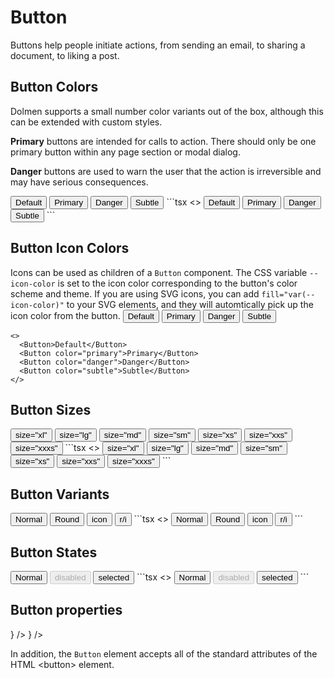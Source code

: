 
# Button

Buttons help people initiate actions, from sending an email, to sharing a document, to liking a post.

## Button Colors
Dolmen supports a small number color variants out of the box, although this can be extended
with custom styles.

**Primary** buttons are intended for calls to action. There should only be one primary button
within any page section or modal dialog.

**Danger** buttons are used to warn the user that the action is irreversible and may have serious
consequences.

<DemoSection>
  <Group gap="md">
    <Button>Default</Button>
    <Button color="primary">Primary</Button>
    <Button color="danger">Danger</Button>
    <Button color="subtle">Subtle</Button>
  </Group>
</DemoSection>
<SourceCode>
```tsx
<>
  <Button>Default</Button>
  <Button color="primary">Primary</Button>
  <Button color="danger">Danger</Button>
  <Button color="subtle">Subtle</Button>
</>
```
</SourceCode>

## Button Icon Colors
Icons can be used as children of a `Button` component. The CSS variable `--icon-color` is set to
the icon color corresponding to the button's color scheme and theme. If you are using SVG icons,
you can add `fill="var(--icon-color)"` to your SVG elements, and they will automtically pick up the
icon color from the button.
<DemoSection>
  <Group gap="md">
    <Button>Default <Tune /></Button>
    <Button color="primary">Primary <Tune /></Button>
    <Button color="danger">Danger <Tune /></Button>
    <Button color="subtle">Subtle <Tune /></Button>
  </Group>
</DemoSection>
<SourceCode>
```tsx
<>
  <Button>Default</Button>
  <Button color="primary">Primary</Button>
  <Button color="danger">Danger</Button>
  <Button color="subtle">Subtle</Button>
</>
```
</SourceCode>

## Button Sizes
<DemoSection>
  <Group gap="md">
    <Button size="xl">size="xl"</Button>
    <Button size="lg">size="lg"</Button>
    <Button size="md">size="md"</Button>
    <Button size="sm">size="sm"</Button>
    <Button size="xs">size="xs"</Button>
    <Button size="xxs">size="xxs"</Button>
    <Button size="xxxs">size="xxxs"</Button>
  </Group>
</DemoSection>
<SourceCode>
```tsx
<>
  <Button size="xl">size="xl"</Button>
  <Button size="lg">size="lg"</Button>
  <Button size="md">size="md"</Button>
  <Button size="sm">size="sm"</Button>
  <Button size="xs">size="xs"</Button>
  <Button size="xxs">size="xxs"</Button>
  <Button size="xxxs">size="xxxs"</Button>
</>
```
</SourceCode>

## Button Variants
<DemoSection>
  <Group gap="md">
    <Button>Normal</Button>
    <Button round>Round</Button>
    <Button icon>icon</Button>
    <Button icon round>r/i</Button>
  </Group>
</DemoSection>
<SourceCode>
```tsx
<>
  <Button>Normal</Button>
  <Button round>Round</Button>
  <Button icon>icon</Button>
  <Button icon round>r/i</Button>
</>
```
</SourceCode>

## Button States
<DemoSection>
  <Group gap="md">
    <Button>Normal</Button>
    <Button disabled>disabled</Button>
    <Button selected>selected</Button>
  </Group>
</DemoSection>
<SourceCode>
```tsx
<>
  <Button>Normal</Button>
  <Button disabled>disabled</Button>
  <Button selected>selected</Button>
</>
```
</SourceCode>

## Button properties

<PropsTable>
  <PropsItem
    name="color"
    description="Button color scheme."
    type={
      <UnionType values={['default', 'primary', 'danger', 'subtle']} />
    }
  />
  <PropsItem
    name="size"
    description="Button size."
    type={
      <UnionType values={['xl', 'lg', 'md', 'sm', 'xs', 'xxs', 'xxxs']} />
    }
  />
  <PropsItem
    name="selected"
    description="Whether the button should be rendered in a selected or 'toggled' state."
    type="boolean"
  />
  <PropsItem
    name="round"
    description="If true, render the button as a circle or pill shape."
    type="boolean"
  />
  <PropsItem
    name="icon"
    description="If true, removes the button padding and ensures the width is the same as the height."
    type="boolean"
  />
</PropsTable>

In addition, the `Button` element accepts all of the standard attributes of the HTML &lt;button&gt;
element.
